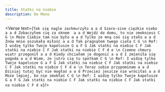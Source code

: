 ```yaml
---
title: Statki na niebie
description: De Mono
---
```



<Verse text={`
Tak się nagle zachmurzyło a a d
Szaro-sine ciężkie niebo a a d
Zobaczyłem cię za oknem  a a d
Wejdź do domu, to nie zmokniesz C G
\n
Może Ciebie tam nie było a a d
Tylko ze mną coś się stało a a d
Znów mnie oszukała miłość a a d
Tak pragnąłem twego ciała C G
\n
Ref: I widzę tylko Twoje kapelusze G a F G
Jak statki na niebie C F
Jak statki na niebie C F
Jak statki na niebie C F d e
\n
Ciemne chmury wiatr przegonił a a d
Kiedy chciałem je dogonić a a d
I zmieniła się pogoda a a d
Wiem, że jutro cię tu spotkam C G
\n
Ref: I widzę tylko Twoje kapelusze G a F G
Jak statki na niebie C F
Jak statki na niebie C F
Jak statki na niebie C F d e
\n
Teraz sobie przypominam a a d
Dzisiaj tutaj być nie mogłaś a a d
Przecież jeszcze nie wróciłaś a a d
Może lepiej, bo nie zmokłaś C G
\n
Ref: I widzę tylko Twoje kapelusze G a F G
Jak statki na niebie C F
Jak statki na niebie C F
Jak statki na niebie C F d e
`}/>
